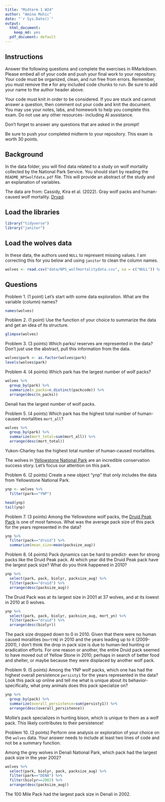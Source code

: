 ```yaml
---
title: "Midterm 1 W24"
author: "Amina Muhic"
date: "`r Sys.Date()`"
output:
  html_document: 
    keep_md: yes
  pdf_document: default
---
```


## Instructions
Answer the following questions and complete the exercises in RMarkdown. Please embed all of your code and push your final work to your repository. Your code must be organized, clean, and run free from errors. Remember, you must remove the `#` for any included code chunks to run. Be sure to add your name to the author header above. 

Your code must knit in order to be considered. If you are stuck and cannot answer a question, then comment out your code and knit the document. You may use your notes, labs, and homework to help you complete this exam. Do not use any other resources- including AI assistance.  

Don't forget to answer any questions that are asked in the prompt!  

Be sure to push your completed midterm to your repository. This exam is worth 30 points.  

## Background
In the data folder, you will find data related to a study on wolf mortality collected by the National Park Service. You should start by reading the `README_NPSwolfdata.pdf` file. This will provide an abstract of the study and an explanation of variables.  

The data are from: Cassidy, Kira et al. (2022). Gray wolf packs and human-caused wolf mortality. [Dryad](https://doi.org/10.5061/dryad.mkkwh713f). 

## Load the libraries
```r
library("tidyverse")
library("janitor")
```

## Load the wolves data
In these data, the authors used `NULL` to represent missing values. I am correcting this for you below and using `janitor` to clean the column names.
```r
wolves <- read.csv("data/NPS_wolfmortalitydata.csv", na = c("NULL")) %>% clean_names()
```

## Questions
Problem 1. (1 point) Let's start with some data exploration. What are the variable (column) names?  

```r
names(wolves)
```

Problem 2. (1 point) Use the function of your choice to summarize the data and get an idea of its structure. 

```r
glimpse(wolves)
```

Problem 3. (3 points) Which parks/ reserves are represented in the data? Don't just use the abstract, pull this information from the data.  

```r
wolves$park <- as.factor(wolves$park)
levels(wolves$park)
```

Problem 4. (4 points) Which park has the largest number of wolf packs?

```r
wolves %>% 
  group_by(park) %>% 
  summarize(n_packs=n_distinct(packcode)) %>% 
  arrange(desc(n_packs))
```

Denali has the largest number of wolf packs.

Problem 5. (4 points) Which park has the highest total number of human-caused mortalities `mort_all`?

```r
wolves %>% 
  group_by(park) %>% 
  summarize(mort_total=sum(mort_all)) %>% 
  arrange(desc(mort_total))
```

Yukon-Charley has the highest total number of human-caused mortalities. 

The wolves in [Yellowstone National Park](https://www.nps.gov/yell/learn/nature/wolf-restoration.htm) are an incredible conservation success story. Let's focus our attention on this park.  

Problem 6. (2 points) Create a new object "ynp" that only includes the data from Yellowstone National Park.

```r
ynp <- wolves %>% 
  filter(park=="YNP")
```

```r
head(ynp)
tail(ynp)
```

Problem 7. (3 points) Among the Yellowstone wolf packs, the [Druid Peak Pack](https://www.pbs.org/wnet/nature/in-the-valley-of-the-wolves-the-druid-wolf-pack-story/209/) is one of most famous. What was the average pack size of this pack for the years represented in the data?

```r
ynp %>% 
  filter(pack=="druid") %>% 
  summarize(mean_size=mean(packsize_aug))
```

Problem 8. (4 points) Pack dynamics can be hard to predict- even for strong packs like the Druid Peak pack. At which year did the Druid Peak pack have the largest pack size? What do you think happened in 2010?

```r
ynp %>% 
  select(park, pack, biolyr, packsize_aug) %>% 
  filter(pack=="druid") %>% 
  arrange(desc(packsize_aug)) 
```

The Druid Pack was at its largest size in 2001 at 37 wolves, and at its lowest in 2010 at 0 wolves.

```r
ynp %>% 
  select(park, pack, biolyr, packsize_aug, mort_yn) %>% 
  filter(pack=="druid") %>% 
  arrange(desc(biolyr))
```

The pack size dropped down to 0 in 2010. Given that there were no human caused moralities (`mortYN`) in 2010 and the years leading up to it (2009-2001), I don't think the drop in pack size is due to human-led hunting or eradication efforts. For one reason or another, the entire Druid pack seemed to have moved out of Yellow Stone in 2010; perhaps in search of better food and shelter, or maybe because they were displaced by another wolf pack.

Problem 9. (5 points) Among the YNP wolf packs, which one has had the highest overall persistence `persisty1` for the years represented in the data? Look this pack up online and tell me what is unique about its behavior- specifically, what prey animals does this pack specialize on?

```r
ynp %>% 
  group_by(pack) %>% 
  summarize(overall_persistence=sum(persisty1)) %>% 
  arrange(desc(overall_persistence))
```

Mollie's pack specializes in hunting bison, which is unique to them as a wolf pack. This likely contributes to their persistence! 

Problem 10. (3 points) Perform one analysis or exploration of your choice on the `wolves` data. Your answer needs to include at least two lines of code and not be a summary function.

Among the grey wolves in Denali National Park, which pack had the largest pack size in the year 2002?
```r
wolves %>% 
  select(park, biolyr, pack, packsize_aug) %>% 
  filter(park=="DENA") %>% 
  filter(biolyr==2002) %>% 
  arrange(desc(packsize_aug))
```

The 100 Mile Pack had the largest pack size in Denali in 2002.
